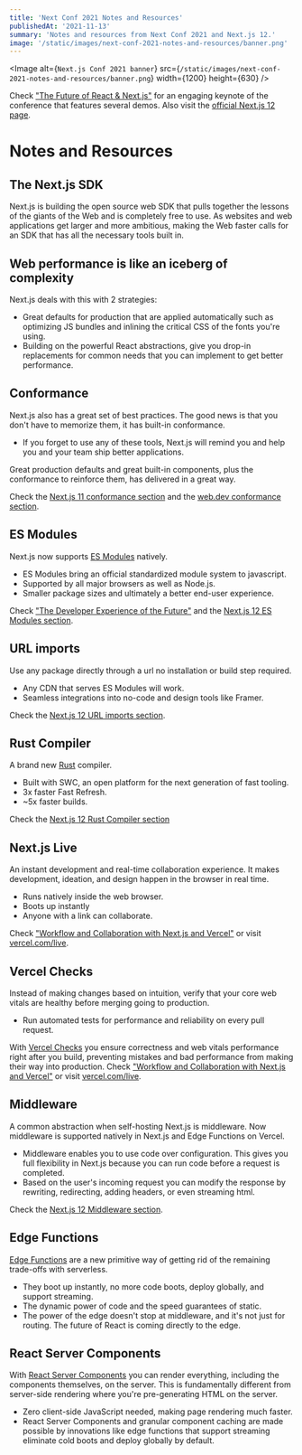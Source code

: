 ```yaml
---
title: 'Next Conf 2021 Notes and Resources'
publishedAt: '2021-11-13'
summary: 'Notes and resources from Next Conf 2021 and Next.js 12.'
image: '/static/images/next-conf-2021-notes-and-resources/banner.png'
---
```



<Image
  alt={`Next.js Conf 2021 banner`}
  src={`/static/images/next-conf-2021-notes-and-resources/banner.png`}
  width={1200}
  height={630}
/>

Check ["The Future of React & Next.js"](https://www.youtube.com/watch?v=dMBYI7pTR4Q&list=PLBnKlKpPeagnJYpc5geAHU40ld5hk8i82) for an engaging keynote of the conference that features several demos. Also visit the [official Next.js 12 page](https://nextjs.org/blog/next-12).

# Notes and Resources
## The Next.js SDK
Next.js is building the open source web SDK that pulls together the lessons of the giants of the Web and is completely free to use. As websites and web applications get larger and more ambitious, making the Web faster calls for an SDK that has all the necessary tools built in.

## Web performance is like an iceberg of complexity
Next.js deals with this with 2 strategies:
- Great defaults for production that are applied automatically such as optimizing JS bundles and inlining the critical CSS of the fonts you're using.
- Building on the powerful React abstractions, give you drop-in replacements for common needs that you can implement to get better performance.

## Conformance
Next.js also has a great set of best practices. The good news is that you don't have to memorize them, it has built-in conformance.
- If you forget to use any of these tools, Next.js will remind you and help you and your team ship better applications.

Great production defaults and great built-in components, plus the conformance to reinforce them, has delivered in a great way.

Check the [Next.js 11 conformance section](https://nextjs.org/blog/next-11#conformance) and the [web.dev conformance section](https://web.dev/conformance/#conformance-in-next.js).


## ES Modules
Next.js now supports [ES Modules](https://nodejs.org/api/esm.html) natively.
- ES Modules bring an official standardized module system to javascript.
- Supported by all major browsers as well as Node.js.
- Smaller package sizes and ultimately a better end-user experience.

Check ["The Developer Experience of the Future"](https://www.youtube.com/watch?v=_WNeAubn92U) and the [Next.js 12 ES Modules section](https://nextjs.org/blog/next-12#es-modules-support-and-url-imports).

## URL imports
Use any package directly through a url no installation or build step required.
- Any CDN that serves ES Modules will work.
- Seamless integrations into no-code and design tools like Framer.

Check the [Next.js 12 URL imports section](https://nextjs.org/blog/next-12#url-imports).

## Rust Compiler
A brand new [Rust](https://www.rust-lang.org/) compiler.
- Built with SWC, an open platform for the next generation of fast tooling.
- 3x faster Fast Refresh.
- ~5x faster builds.

Check the [Next.js 12 Rust Compiler section](https://nextjs.org/blog/next-12#faster-builds-and-fast-refresh-with-rust-compiler)

## Next.js Live
An instant development and real-time collaboration experience. It makes development, ideation, and design happen in the browser in real time.
- Runs natively inside the web browser.
- Boots up instantly
- Anyone with a link can collaborate.

Check ["Workflow and Collaboration with Next.js and Vercel"](https://www.youtube.com/watch?v=15k489yFDd8) or visit [vercel.com/live](https://vercel.com/live).

## Vercel Checks
Instead of making changes based on intuition, verify that your core web vitals are healthy before merging going to production.
- Run automated tests for performance and reliability on every pull request.

With [Vercel Checks](https://vercel.com/features/previews#checks) you ensure correctness and web vitals performance right after you build, preventing mistakes and bad performance from making their way into production.
Check ["Workflow and Collaboration with Next.js and Vercel"](https://www.youtube.com/watch?v=15k489yFDd8) or visit [vercel.com/live](https://vercel.com/features/previews#checks).

## Middleware
A common abstraction when self-hosting Next.js is middleware. Now middleware is supported natively in Next.js and Edge Functions on Vercel.
- Middleware enables you to use code over configuration. This gives you full flexibility in Next.js because you can run code before a request is completed.
- Based on the user's incoming request you can modify the response by rewriting, redirecting, adding headers, or even streaming html.

Check the [Next.js 12 Middleware section](https://nextjs.org/blog/next-12#introducing-middleware).


## Edge Functions
[Edge Functions](https://vercel.com/features/edge-functions) are a new primitive way of getting rid of the remaining trade-offs with serverless.
- They boot up instantly, no more code boots, deploy globally, and support streaming.
- The dynamic power of code and the speed guarantees of static.
- The power of the edge doesn't stop at middleware, and it's not just for routing. The future of React is coming directly to the edge.

## React Server Components
With [React Server Components](https://vercel.com/blog/everything-about-react-server-components) you  can render everything, including the components themselves, on the server.
This is fundamentally different from server-side rendering where you're pre-generating HTML on the server.
- Zero client-side JavaScript needed, making page rendering much faster.
- React Server Components and granular component caching are made possible by innovations like edge functions that support streaming eliminate cold boots and deploy globally by default.
